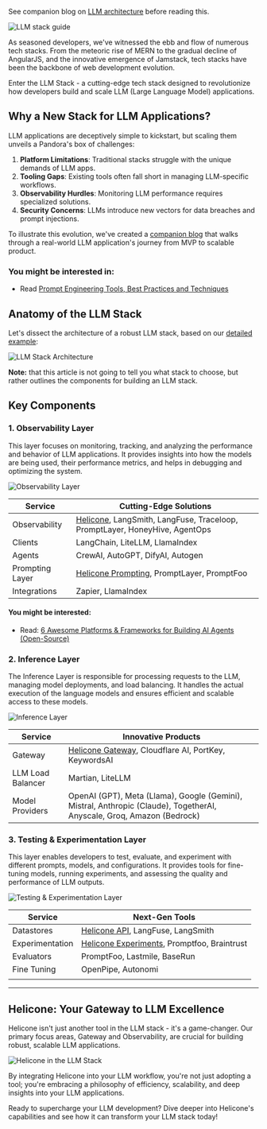 See companion blog on <a href="/blog/building-an-llm-stack">LLM architecture</a> before reading this.

![LLM stack guide](/static/blog/llm-stack-guide/cover.webp)

As seasoned developers, we've witnessed the ebb and flow of numerous tech stacks. From the meteoric rise of MERN to the gradual decline of AngularJS, and the innovative emergence of Jamstack, tech stacks have been the backbone of web development evolution.

Enter the LLM Stack - a cutting-edge tech stack designed to revolutionize how developers build and scale LLM (Large Language Model) applications.

## Why a New Stack for LLM Applications?

LLM applications are deceptively simple to kickstart, but scaling them unveils a Pandora's box of challenges:

1. **Platform Limitations**: Traditional stacks struggle with the unique demands of LLM apps.
2. **Tooling Gaps**: Existing tools often fall short in managing LLM-specific workflows.
3. **Observability Hurdles**: Monitoring LLM performance requires specialized solutions.
4. **Security Concerns**: LLMs introduce new vectors for data breaches and prompt injections.

To illustrate this evolution, we've created a [companion blog](/blog/building-an-llm-stack) that walks through a real-world LLM application's journey from MVP to scalable product.

### You might be interested in:

- Read [Prompt Engineering Tools, Best Practices and Techniques](https://www.helicone.ai/blog/prompt-engineering-tools)

## Anatomy of the LLM Stack

Let's dissect the architecture of a robust LLM stack, based on our [detailed example](/blog/building-an-llm-stack):

![LLM Stack Architecture](/static/blog/llm-stack-guide/llm-architecture.webp)

**Note:** that this article is not going to tell you what stack to choose, but rather outlines the components for building an LLM stack.

## Key Components

### 1. Observability Layer

This layer focuses on monitoring, tracking, and analyzing the performance and behavior of LLM applications. It provides insights into how the models are being used, their performance metrics, and helps in debugging and optimizing the system.

![Observability Layer](/static/blog/llm-stack-guide/observability-layer.webp)

| Service         | Cutting-Edge Solutions                                                                                         |
| --------------- | -------------------------------------------------------------------------------------------------------------- |
| Observability   | [Helicone](/products/helicone-observability), LangSmith, LangFuse, Traceloop, PromptLayer, HoneyHive, AgentOps |
| Clients         | LangChain, LiteLLM, LlamaIndex                                                                                 |
| Agents          | CrewAI, AutoGPT, DifyAI, Autogen                                                                               |
| Prompting Layer | [Helicone Prompting](https://docs.helicone.ai/features/prompts), PromptLayer, PromptFoo                        |
| Integrations    | Zapier, LlamaIndex                                                                                             |

#### You might be interested:

- Read: [6 Awesome Platforms & Frameworks for Building AI Agents (Open-Source)](https://www.helicone.ai/blog/ai-agent-builders)

### 2. Inference Layer

The Inference Layer is responsible for processing requests to the LLM, managing model deployments, and load balancing. It handles the actual execution of the language models and ensures efficient and scalable access to these models.

![Inference Layer](/static/blog/llm-stack-guide/inference-layer.webp)

| Service           | Innovative Products                                                                                                         |
| ----------------- | --------------------------------------------------------------------------------------------------------------------------- |
| Gateway           | [Helicone Gateway](https://docs.helicone.ai/getting-started/integration-method/gateway), Cloudflare AI, PortKey, KeywordsAI |
| LLM Load Balancer | Martian, LiteLLM                                                                                                            |
| Model Providers   | OpenAI (GPT), Meta (Llama), Google (Gemini), Mistral, Anthropic (Claude), TogetherAI, Anyscale, Groq, Amazon (Bedrock)      |

### 3. Testing & Experimentation Layer

This layer enables developers to test, evaluate, and experiment with different prompts, models, and configurations. It provides tools for fine-tuning models, running experiments, and assessing the quality and performance of LLM outputs.

![Testing & Experimentation Layer](/static/blog/llm-stack-guide/testing-layer.webp)

| Service         | Next-Gen Tools                                                                                                                  |
| --------------- | ------------------------------------------------------------------------------------------------------------------------------- |
| Datastores      | [Helicone API](https://docs.helicone.ai/rest/request/post-v1requestquery), LangFuse, LangSmith                                  |
| Experimentation | [Helicone Experiments](https://docs.helicone.ai/use-cases/experiments#how-to-run-llm-prompt-experiments), Promptfoo, Braintrust |
| Evaluators      | PromptFoo, Lastmile, BaseRun                                                                                                    |
| Fine Tuning     | OpenPipe, Autonomi                                                                                                              |
|                 |

---

## Helicone: Your Gateway to LLM Excellence

Helicone isn't just another tool in the LLM stack - it's a game-changer. Our primary focus areas, Gateway and Observability, are crucial for building robust, scalable LLM applications.

![Helicone in the LLM Stack](/static/pasted_images/llm-stack-helicone-in-picture.png)

By integrating Helicone into your LLM workflow, you're not just adopting a tool; you're embracing a philosophy of efficiency, scalability, and deep insights into your LLM applications.

Ready to supercharge your LLM development? Dive deeper into Helicone's capabilities and see how it can transform your LLM stack today!

<Questions />
